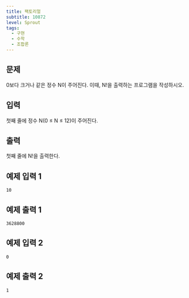 ```yaml
---
title: 팩토리얼
subtitle: 10872
level: Sprout
tags:
  - 구현
  - 수학
  - 조합론
---
```


## 문제

0보다 크거나 같은 정수 N이 주어진다. 이때, N!을 출력하는 프로그램을 작성하시오.

## 입력

첫째 줄에 정수 N(0 ≤ N ≤ 12)이 주어진다.

## 출력

첫째 줄에 N!을 출력한다.

## 예제 입력 1

```
10
```

## 예제 출력 1

```
3628800
```

## 예제 입력 2

```
0
```

## 예제 출력 2

```
1
```
